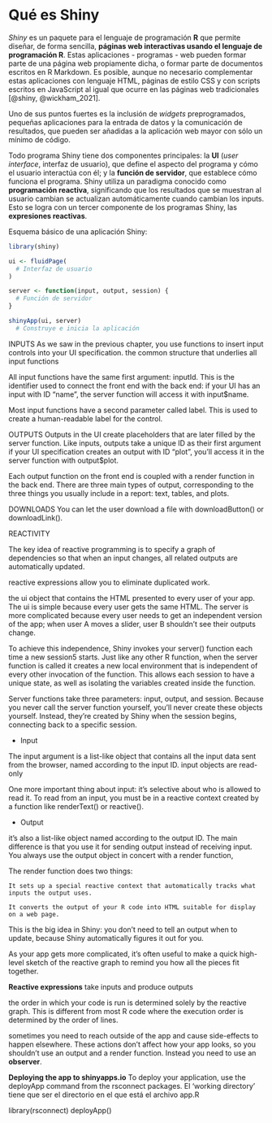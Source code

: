 # Qué es Shiny

_Shiny_ es un paquete para el lenguaje de programación **R** que permite diseñar, de forma sencilla, **páginas web interactivas usando el lenguaje de programación R**. Estas aplicaciones - programas - web pueden formar parte de una página web propiamente dicha, o formar parte de documentos escritos en R Markdown. Es posible, aunque no necesario complementar estas aplicaciones con lenguaje HTML, páginas de estilo CSS y con scripts escritos en JavaScript al igual que ocurre en las páginas web tradicionales [@shiny, @wickham_2021].

Uno de sus puntos fuertes es la inclusión de _widgets_ preprogramados, pequeñas aplicaciones para la entrada de datos y la comunicación de resultados, que pueden ser añadidas a la aplicación web mayor con sólo un mínimo de código.

Todo programa Shiny tiene dos componentes principales: la **UI** (*user interface*, interfaz de usuario), que define el aspecto del programa y cómo el usuario interactúa con él; y la **función de servidor**, que establece cómo funciona el programa. Shiny utiliza un paradigma conocido como **programación reactiva**, significando que los resultados que se muestran al usuario cambian se actualizan automáticamente cuando cambian los inputs. Esto se logra con un tercer componente de los programas Shiny, las **expresiones reactivas**.

Esquema básico de una aplicación Shiny:
```r
library(shiny)

ui <- fluidPage(
  # Interfaz de usuario
)

server <- function(input, output, session) {
  # Función de servidor
}

shinyApp(ui, server)
  # Construye e inicia la aplicación
```

INPUTS
As we saw in the previous chapter, you use functions to insert input controls into your UI specification. the common structure that underlies all input functions 

All input functions have the same first argument: inputId. This is the identifier used to connect the front end with the back end: if your UI has an input with ID "name", the server function will access it with input$name.

Most input functions have a second parameter called label. This is used to create a human-readable label for the control. 


OUTPUTS
Outputs in the UI create placeholders that are later filled by the server function. Like inputs, outputs take a unique ID as their first argument  if your UI specification creates an output with ID "plot", you’ll access it in the server function with output$plot.

Each output function on the front end is coupled with a render function in the back end. There are three main types of output, corresponding to the three things you usually include in a report: text, tables, and plots.

DOWNLOADS
You can let the user download a file with downloadButton() or downloadLink().

REACTIVITY

The key idea of reactive programming is to specify a graph of dependencies so that when an input changes, all related outputs are automatically updated. 

 reactive expressions allow you to eliminate duplicated work.
 
  the ui object that contains the HTML presented to every user of your app. The ui is simple because every user gets the same HTML. The server is more complicated because every user needs to get an independent version of the app; when user A moves a slider, user B shouldn’t see their outputs change.
  
To achieve this independence, Shiny invokes your server() function each time a new session5 starts. Just like any other R function, when the server function is called it creates a new local environment that is independent of every other invocation of the function. This allows each session to have a unique state, as well as isolating the variables created inside the function. 

Server functions take three parameters: input, output, and session. Because you never call the server function yourself, you’ll never create these objects yourself. Instead, they’re created by Shiny when the session begins, connecting back to a specific session.

* Input

The input argument is a list-like object that contains all the input data sent from the browser, named according to the input ID. input objects are read-only

One more important thing about input: it’s selective about who is allowed to read it. To read from an input, you must be in a reactive context created by a function like renderText() or reactive().

* Output

 it’s also a list-like object named according to the output ID. The main difference is that you use it for sending output instead of receiving input. You always use the output object in concert with a render function,
 
 The render function does two things:

    It sets up a special reactive context that automatically tracks what inputs the output uses.

    It converts the output of your R code into HTML suitable for display on a web page.

This is the big idea in Shiny: you don’t need to tell an output when to update, because Shiny automatically figures it out for you. 

 As your app gets more complicated, it’s often useful to make a quick high-level sketch of the reactive graph to remind you how all the pieces fit together.
 
 **Reactive expressions** take inputs and produce outputs
 
 the order in which your code is run is determined solely by the reactive graph. This is different from most R code where the execution order is determined by the order of lines.
 
 sometimes you need to reach outside of the app and cause side-effects to happen elsewhere.  These actions don’t affect how your app looks, so you shouldn’t use an output and a render function. Instead you need to use an **observer**.
 
 **Deploying the app to shinyapps.io**
 To deploy your application, use the deployApp command from the rsconnect packages.
 El 'working directory' tiene que ser el directorio en el que está el archivo app.R

library(rsconnect)
deployApp()
